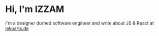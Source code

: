 # Hi, I'm IZZAM

I'm a designer durned software engineer and write about JS & React at [lekoarts.de](https://www.lekoarts.de?utm_source=cara&utm_medium=Starter)
